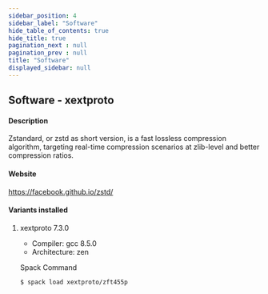 ```yaml
---
sidebar_position: 4
sidebar_label: "Software"
hide_table_of_contents: true
hide_title: true
pagination_next : null
pagination_prev : null
title: "Software"
displayed_sidebar: null
---
```


## Software - xextproto


#### Description
Zstandard, or zstd as short version, is a fast lossless compression algorithm, targeting real-time compression scenarios at zlib-level and better compression ratios.

#### Website
https://facebook.github.io/zstd/

#### Variants installed

1. xextproto 7.3.0

    - Compiler: gcc 8.5.0
    - Architecture: zen

    Spack Command
    ```bash
    $ spack load xextproto/zft455p
    ```
